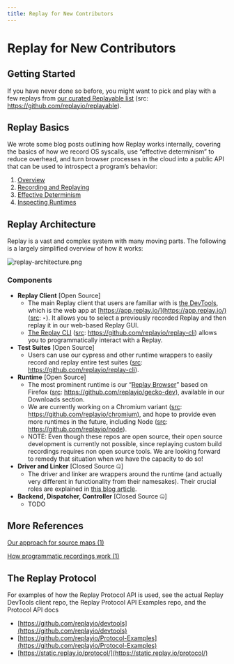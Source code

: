 ```yaml
---
title: Replay for New Contributors
---
```


# Replay for New Contributors

## Getting Started

If you have never done so before, you might want to pick and play with a few replays from [our curated Replayable list](https://gotbugs.vercel.app/) (src: https://github.com/replayio/replayable).

## Replay Basics

We wrote some blog posts outlining how Replay works internally, covering the basics of how we record OS syscalls, use “effective determinism” to reduce overhead, and turn browser processes in the cloud into a public API that can be used to introspect a program’s behavior:

1. [Overview](https://medium.com/replay-io/how-replay-works-5c9c29580c58)
2. [Recording and Replaying](https://medium.com/replay-io/recording-and-replaying-d6102afee273)
3. [Effective Determinism](https://medium.com/replay-io/effective-determinism-54cc91f5693c)
4. [Inspecting Runtimes](https://medium.com/replay-io/inspecting-runtimes-caeca007a4b1)

## Replay Architecture

Replay is a vast and complex system with many moving parts. The following is a largely simplified overview of how it works:

![replay-architecture.png](/images/replay-architecture_fvhkm.png)

### Components

- **Replay Client** [Open Source]
  - The main Replay client that users are familiar with is [the DevTools](/test-suites/features/replay-devtools), which is the web app at [https://app.replay.io/](https://app.replay.io/) ([src](https://github.com/replayio/devtools): ‣). It allows you to select a previously recorded Replay and then replay it in our web-based Replay GUI.
  - [The Replay CLI](/reference-guide/recording/replay-cli) ([src](https://github.com/replayio/replay-cli): https://github.com/replayio/replay-cli) allows you to programmatically interact with a Replay.
- **Test Suites** [Open Source]
  - Users can use our cypress and other runtime wrappers to easily record and replay entire test suites ([src](https://github.com/replayio/replay-cli): https://github.com/replayio/replay-cli).
- **Runtime** [Open Source]
  - The most prominent runtime is our “[Replay Browser](/reference-guide/recording/replay-browser)” based on Firefox ([src](https://github.com/replayio/gecko-dev): https://github.com/replayio/gecko-dev), available in our Downloads section.
  - We are currently working on a Chromium variant ([src](https://github.com/replayio/chromium): https://github.com/replayio/chromium), and hope to provide even more runtimes in the future, including Node ([src](https://github.com/replayio/node): https://github.com/replayio/node).
  - NOTE: Even though these repos are open source, their open source development is currently not possible, since replaying custom build recordings requires non open source tools. We are looking forward to remedy that situation when we have the capacity to do so!
- **Driver and Linker** [Closed Source 🤐]
  - The driver and linker are wrappers around the runtime (and actually very different in functionality from their namesakes). Their crucial roles are explained in [this blog article](https://medium.com/replay-io/recording-and-replaying-d6102afee273).
- **Backend, Dispatcher, Controller** [Closed Source 🤐]
  - TODO

## More References

[Our approach for source maps (1)](/learn-more/contribute/how-replay-works/our-approach-for-source-maps)

[How programmatic recordings work (1)](/learn-more/contribute/how-replay-works/how-programmatic-recordings-work)

## The Replay Protocol

For examples of how the Replay Protocol API is used, see the actual Replay DevTools client repo, the Replay Protocol API Examples repo, and the Protocol API docs

- [https://github.com/replayio/devtools](https://github.com/replayio/devtools)
- [https://github.com/replayio/Protocol-Examples](https://github.com/replayio/Protocol-Examples)
- [https://static.replay.io/protocol/](https://static.replay.io/protocol/)
